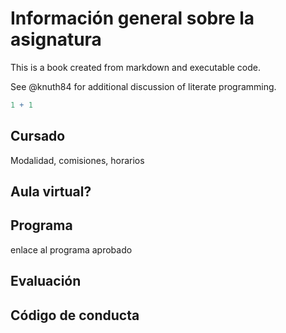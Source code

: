 # Información general sobre la asignatura  {.unnumbered}

This is a book created from markdown and executable code.

See @knuth84 for additional discussion of literate programming.

```r
1 + 1
```


## Cursado

Modalidad, comisiones, horarios

## Aula virtual?

## Programa

enlace al programa aprobado

## Evaluación

## Código de conducta